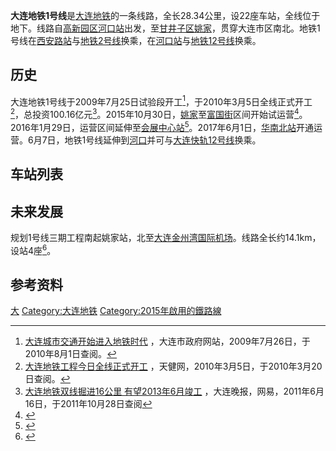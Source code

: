 {{noteTA
|G1 =Transport}}
{{Pathnav|大连地铁}}
{{Infobox rail system-route
|名称=大连地铁1号线
|banner_color={{大连地铁颜色|1}}
|图像=DLMETRO Line 1 icon.png
|图像大小=180
|类型=[[城市轨道交通系统|城市轨道交通系统]]
|系统=[[大连地铁|大连地铁]]
|状态=运营中
|城市={{CHN}}[[辽宁省|辽宁省]][[大连市|大连市]]
|起点=[[河口站_(辽宁省)|河口]] - [[姚家站_(地铁)|姚家]]
|终点=
|车站数=22
|每日客流=
|开通日期= 2015年10月30日
|早班车=
|末班车=
|运营商=[[大连地铁运营有限公司|大连地铁运营有限公司]]
|线路类型=地下
|车辆段=
|全长=28.34千米
|轨道数=2
|轨距={{标准轨}}
|电气化=[[接触网供电|接触网供电]] 1500V
|编组=6节编组B型车
|route_map={{大连地铁1号线RDT}}
}}
'''大连地铁1号线'''是[[大连地铁|大连地铁]]的一条线路，全长28.34公里，设22座车站，全线位于地下。线路自[[大连高新园区|高新园区]][[河口站_(辽宁省)|河口站]]出发，至[[甘井子区|甘井子区]][[姚家站_(地铁)|姚家]]，贯穿大连市区南北。地铁1号线在[[西安路站|西安路站]]与[[大连地铁2号线|地铁2号线]]换乘，在[[河口站_(辽宁省)|河口站]]与[[大连地铁12号线|地铁12号线]]换乘。

== 历史 ==
大连地铁1号线于2009年7月25日试验段开工<ref name="mayor">[http://www.dl.gov.cn/gov/mayor/13053_443660.htm 大连城市交通开始进入地铁时代] {{Wayback|url=http://www.dl.gov.cn/gov/mayor/13053_443660.htm |date=20150923215408 }}，大连市政府网站，2009年7月26日，于2010年8月1日查阅。</ref>，于2010年3月5日全线正式开工<ref name="kaigong">[http://dalian.runsky.com/2010-03/05/content_3515041.htm 大连地铁工程今日全线正式开工] {{Wayback|url=http://dalian.runsky.com/2010-03/05/content_3515041.htm |date=20110318053325 }}，天健网，2010年3月5日，于2010年3月20日查阅。</ref>，总投资100.16亿元<ref>[http://dl.house.163.com/news2/110616/1/814262-1.shtml 大连地铁双线掘进16公里 有望2013年6月竣工] {{Wayback|url=http://dl.house.163.com/news2/110616/1/814262-1.shtml |date=20110621221443 }}，大连晚报，网易，2011年6月16日，于2011年10月28日查阅</ref>。2015年10月30日，[[姚家站_(地铁)|姚家]]至[[富国街站|富国街]]区间开始试运营<ref>{{cite news|url=http://dalianbus.com/news/newsView.asp?newsID=1945|title=大连地铁1号线一期工程10月30日试运营通车|publisher=大连公交网|accessdate=2016-03-23|archive-date=2019-08-12|archive-url=https://web.archive.org/web/20190812004005/http://dalianbus.com/news/newsView.asp?newsID=1945|dead-url=no}}</ref>。2016年1月29日，运营区间延伸至[[会展中心站_(大连市)|会展中心站]]<ref>{{cite news|url=http://ln.qq.com/a/20160127/008439_all.htm|title=大连地铁1号线会展中心站1月29日开通|publisher=腾讯新闻|accessdate=2016-03-23|archive-date=2019-11-29|archive-url=https://web.archive.org/web/20191129055034/https://ln.qq.com/a/20160127/008439_all.htm|dead-url=no}}</ref>。2017年6月1日，[[华南北站|华南北站]]开通运营。6月7日，地铁1号线延伸到[[河口站_(辽宁省)|河口]]并可与[[大连轨道交通12号线|大连快轨12号线]]换乘。

== 车站列表 ==
{{大连地铁1号线车站列表}}

== 未来发展 ==
规划1号线三期工程南起姚家站，北至[[大连金州湾国际机场|大连金州湾国际机场]]。线路全长约14.1km，设站4座<ref>{{cite web|url=https://pc.dl.gov.cn/art/2022/1/10/art_2480_1997605.html|title=大连市城市轨道交通第二期建设规划调整（2015-2023年）社会稳定风险评估公众调查公告|publisher=大连市发展与改革委员会|access-date=2022-01-12|archive-date=2022-01-12|archive-url=https://web.archive.org/web/20220112023950/https://pc.dl.gov.cn/art/2022/1/10/art_2480_1997605.html}}</ref>。

== 参考资料 ==
{{reflist}}
{{大连地铁1号线}}
{{大连市城市轨道交通}}

[[Category:中国城市轨道交通路线|大]]
[[Category:大连地铁|Category:大连地铁]]
[[Category:2015年啟用的鐵路線|Category:2015年啟用的鐵路線]]